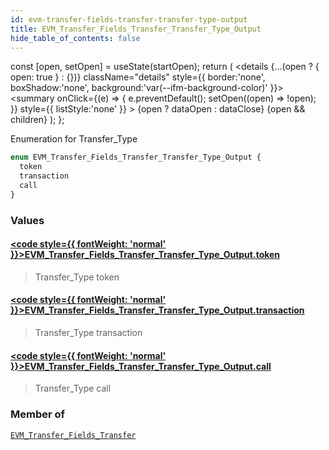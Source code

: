 ```yaml
---
id: evm-transfer-fields-transfer-transfer-type-output
title: EVM_Transfer_Fields_Transfer_Transfer_Type_Output
hide_table_of_contents: false
---
```







  const [open, setOpen] = useState(startOpen);
  return (
    <details {...(open ? { open: true } : {})} className="details" style={{ border:'none', boxShadow:'none', background:'var(--ifm-background-color)' }}>
      <summary
        onClick={(e) => {
          e.preventDefault();
          setOpen((open) => !open);
        }}
        style={{ listStyle:'none' }}
      >
      {open ? dataOpen : dataClose}
      </summary>
      {open && children}
    </details>
  );
};




Enumeration for Transfer_Type


```graphql
enum EVM_Transfer_Fields_Transfer_Transfer_Type_Output {
  token
  transaction
  call
}
```




### Values

#### [<code style={{ fontWeight: 'normal' }}>EVM_Transfer_Fields_Transfer_Transfer_Type_Output.<b>token</b></code>](#) 
> Transfer_Type token
> 

#### [<code style={{ fontWeight: 'normal' }}>EVM_Transfer_Fields_Transfer_Transfer_Type_Output.<b>transaction</b></code>](#) 
> Transfer_Type transaction
> 

#### [<code style={{ fontWeight: 'normal' }}>EVM_Transfer_Fields_Transfer_Transfer_Type_Output.<b>call</b></code>](#) 
> Transfer_Type call
> 



### Member of

[`EVM_Transfer_Fields_Transfer`](/docs/graphql-reference/objects/evm-transfer-fields-transfer)  <Badge class="secondary" text="object"/>

